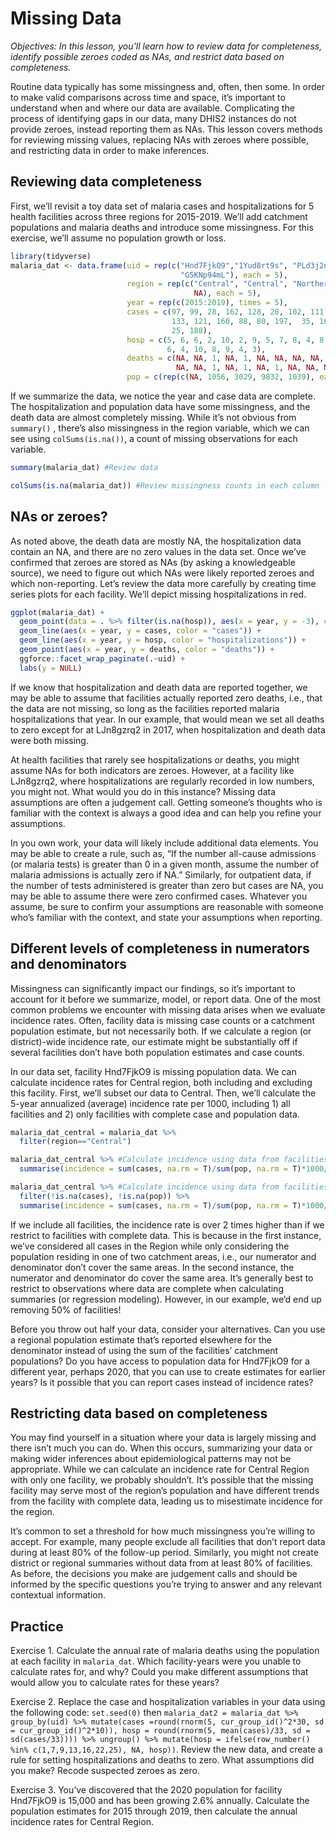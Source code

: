 # Missing Data

*Objectives: In this lesson, you'll learn how to* *review data for completeness, identify possible zeroes coded as NAs, and restrict data based on completeness.*

Routine data typically has some missingness and, often, then some. In order to make valid comparisons across time and space, it's important to understand when and where our data are available. Complicating the process of identifying gaps in our data, many DHIS2 instances do not provide zeroes, instead reporting them as NAs. This lesson covers methods for reviewing missing values, replacing NAs with zeroes where possible, and restricting data in order to make inferences.

## Reviewing data completeness

First, we'll revisit a toy data set of malaria cases and hospitalizations for 5 health facilities across three regions for 2015-2019. We'll add catchment populations and malaria deaths and introduce some missingness. For this exercise, we'll assume no population growth or loss.

```r
library(tidyverse)  
malaria_dat <- data.frame(uid = rep(c("Hnd7FjkO9","1Yud8rt9s", "PLd3j2ncr","LJn8gzrq2",
                                      "G5KNp94mL"), each = 5),
                          region = rep(c("Central", "Central", "Northern", "Southern",
                                         NA), each = 5),
                          year = rep(c(2015:2019), times = 5),
                          cases = c(97, 99, 28, 162, 128, 28, 102, 111, 182, 23, 45, 56,
                                    133, 121, 160, 88, 80, 197,  35, 160, 185, 184, 164, 
                                    25, 188), 
                          hosp = c(5, 6, 6, 2, 10, 2, 9, 5, 7, 8, 4, 8, 3, 4, 2, 5, 6, NA,
                                   6, 4, 10, 8, 9, 4, 3),
                          deaths = c(NA, NA, 1, NA, 1, NA, NA, NA, NA, NA, NA, 1, NA, NA,
                                     NA, NA, 1, NA, 1, NA, 1, NA, NA, NA, 1),
                          pop = c(rep(c(NA, 1056, 3029, 9832, 1039), each = 5)))
```

If we summarize the data, we notice the year and case data are complete. The hospitalization and population data have some missingness, and the death data are almost completely missing. While it's not obvious from `summary()` , there's also missingness in the region variable, which we can see using `colSums(is.na())`, a count of missing observations for each variable.

```r
summary(malaria_dat) #Review data

colSums(is.na(malaria_dat)) #Review missingness counts in each column
```

## NAs or zeroes?

As noted above, the death data are mostly NA, the hospitalization data contain an NA, and there are no zero values in the data set. Once we've confirmed that zeroes are stored as NAs (by asking a knowledgeable source), we need to figure out which NAs were likely reported zeroes and which non-reporting. Let's review the data more carefully by creating time series plots for each facility. We'll depict missing hospitalizations in red.

```r
ggplot(malaria_dat) +
  geom_point(data = . %>% filter(is.na(hosp)), aes(x = year, y = -3), color = "red") +
  geom_line(aes(x = year, y = cases, color = "cases")) +
  geom_line(aes(x = year, y = hosp, color = "hospitalizations")) +
  geom_point(aes(x = year, y = deaths, color = "deaths")) +
  ggforce::facet_wrap_paginate(.~uid) +
  labs(y = NULL)
```

If we know that hospitalization and death data are reported together, we may be able to assume that facilities actually reported zero deaths, i.e., that the data are not missing, so long as the facilities reported malaria hospitalizations that year. In our example, that would mean we set all deaths to zero except for at LJn8gzrq2 in 2017, when hospitalization and death data were both missing.

At health facilities that rarely see hospitalizations or deaths, you might assume NAs for both indicators are zeroes. However, at a facility like LJn8gzrq2, where hospitalizations are regularly recorded in low numbers, you might not. What would you do in this instance? Missing data assumptions are often a judgement call. Getting someone's thoughts who is familiar with the context is always a good idea and can help you refine your assumptions.

In you own work, your data will likely include additional data elements. You may be able to create a rule, such as, "If the number all-cause admissions (or malaria tests) is greater than 0 in a given month, assume the number of malaria admissions is actually zero if NA." Similarly, for outpatient data, if the number of tests administered is greater than zero but cases are NA, you may be able to assume there were zero confirmed cases. Whatever you assume, be sure to confirm your assumptions are reasonable with someone who's familiar with the context, and state your assumptions when reporting.

## Different levels of completeness in numerators and denominators

Missingness can significantly impact our findings, so it's important to account for it before we summarize, model, or report data. One of the most common problems we encounter with missing data arises when we evaluate incidence rates. Often, facility data is missing case counts or a catchment population estimate, but not necessarily both. If we calculate a region (or district)-wide incidence rate, our estimate might be substantially off if several facilities don't have both population estimates and case counts.

In our data set, facility Hnd7FjkO9 is missing population data. We can calculate incidence rates for Central region, both including and excluding this facility. First, we'll subset our data to Central. Then, we'll calculate the 5-year annualized (average) incidence rate per 1000, including 1) all facilities and 2) only facilities with complete case and population data.

```r
malaria_dat_central = malaria_dat %>%
  filter(region=="Central")

malaria_dat_central %>% #Calculate incidence using data from facilities with missing data
  summarise(incidence = sum(cases, na.rm = T)/sum(pop, na.rm = T)*1000/5) #Ignore NAs

malaria_dat_central %>% #Calculate incidence using data from facilities removing rows with missing data
  filter(!is.na(cases), !is.na(pop)) %>%
  summarise(incidence = sum(cases, na.rm = T)/sum(pop, na.rm = T)*1000/5) #Divide by 5 to annualize.
```

If we include all facilities, the incidence rate is over 2 times higher than if we restrict to facilities with complete data. This is because in the first instance, we've considered all cases in the Region while only considering the population residing in one of two catchment areas, i.e., our numerator and denominator don't cover the same areas. In the second instance, the numerator and denominator do cover the same area. It's generally best to restrict to observations where data are complete when calculating summaries (or regression modeling). However, in our example, we'd end up removing 50% of facilities!

Before you throw out half your data, consider your alternatives. Can you use a regional population estimate that's reported elsewhere for the denominator instead of using the sum of the facilities' catchment populations? Do you have access to population data for Hnd7FjkO9 for a different year, perhaps 2020, that you can use to create estimates for earlier years? Is it possible that you can report cases instead of incidence rates?

## Restricting data based on completeness

You may find yourself in a situation where your data is largely missing and there isn't much you can do. When this occurs, summarizing your data or making wider inferences about epidemiological patterns may not be appropriate. While we can calculate an incidence rate for Central Region with only one facility, we probably shouldn't. It's possible that the missing facility may serve most of the region's population and have different trends from the facility with complete data, leading us to misestimate incidence for the region.

It's common to set a threshold for how much missingness you're willing to accept. For example, many people exclude all facilities that don't report data during at least 80% of the follow-up period. Similarly, you might not create district or regional summaries without data from at least 80% of facilities. As before, the decisions you make are judgement calls and should be informed by the specific questions you're trying to answer and any relevant contextual information.

## Practice

Exercise 1. Calculate the annual rate of malaria deaths using the population at each facility in `malaria_dat`. Which facility-years were you unable to calculate rates for, and why? Could you make different assumptions that would allow you to calculate rates for these years?

Exercise 2. Replace the case and hospitalization variables in your data using the following code: `set.seed(0)` then `malaria_dat2 = malaria_dat %>% group_by(uid) %>% mutate(cases =round(rnorm(5, cur_group_id()^2*30, sd = cur_group_id()^2*10)), hosp = round(rnorm(5, mean(cases)/33, sd = sd(cases/33)))) %>% ungroup() %>% mutate(hosp = ifelse(row_number() %in% c(1,7,9,13,16,22,25), NA, hosp))`. Review the new data, and create a rule for setting hospitalizations and deaths to zero. What assumptions did you make? Recode suspected zeroes as zero.

Exercise 3. You've discovered that the 2020 population for facility Hnd7FjkO9 is 15,000 and has been growing 2.6% annually. Calculate the population estimates for 2015 through 2019, then calculate the annual incidence rates for Central Region.
